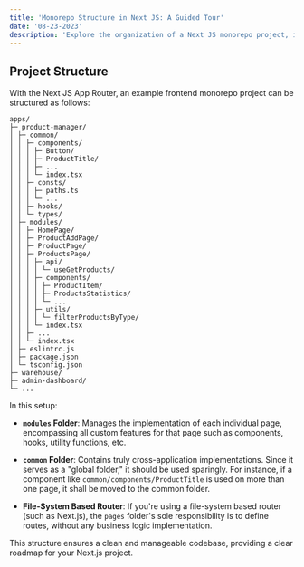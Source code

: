 ```yaml
---
title: 'Monorepo Structure in Next JS: A Guided Tour'
date: '08-23-2023'
description: 'Explore the organization of a Next JS monorepo project, including applications, packages, and global assets. Learn how to structure your modules and common folders effectively.'
---
```


## Project Structure

With the Next JS App Router, an example frontend monorepo project can be structured as follows:

```shell
apps/
├─ product-manager/
│ ├─ common/
│ │ ├─ components/
│ │ │ ├─ Button/
│ │ │ ├─ ProductTitle/
│ │ │ ├─ ...
│ │ │ └─ index.tsx
│ │ ├─ consts/
│ │ │ ├─ paths.ts
│ │ │ └─ ...
│ │ ├─ hooks/
│ │ └─ types/
│ ├─ modules/
│ │ ├─ HomePage/
│ │ ├─ ProductAddPage/
│ │ ├─ ProductPage/
│ │ ├─ ProductsPage/
│ │ │ ├─ api/
│ │ │ │ └─ useGetProducts/
│ │ │ ├─ components/
│ │ │ │ ├─ ProductItem/
│ │ │ │ ├─ ProductsStatistics/
│ │ │ │ └─ ...
│ │ │ ├─ utils/
│ │ │ │ └─ filterProductsByType/
│ │ │ └─ index.tsx
│ │ ├─ ...
│ │ └─ index.tsx
│ ├─ eslintrc.js
│ ├─ package.json
│ └─ tsconfig.json
├─ warehouse/
├─ admin-dashboard/
└─ ...
```

In this setup:

- **`modules` Folder**: Manages the implementation of each individual page, encompassing all custom features for that page such as components, hooks, utility functions, etc.

- **`common` Folder**: Contains truly cross-application implementations. Since it serves as a "global folder," it should be used sparingly. For instance, if a component like `common/components/ProductTitle` is used on more than one page, it shall be moved to the common folder.

- **File-System Based Router**: If you're using a file-system based router (such as Next.js), the `pages` folder's sole responsibility is to define routes, without any business logic implementation.

This structure ensures a clean and manageable codebase, providing a clear roadmap for your Next.js project.
